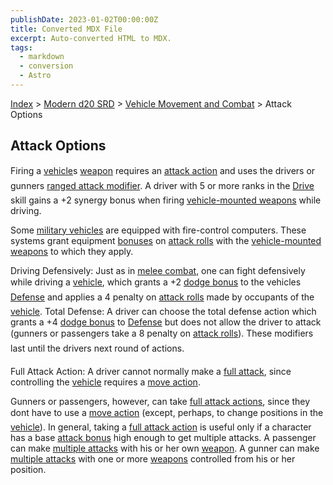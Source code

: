 ```yaml
---
publishDate: 2023-01-02T00:00:00Z
title: Converted MDX File
excerpt: Auto-converted HTML to MDX.
tags:
  - markdown
  - conversion
  - Astro
---
```






[Index](-index) > [Modern d20 SRD](modern-d20-srd-index) > [Vehicle Movement and Combat](modern-d20-srd-vehicle-movement-and-combat-index) > Attack Options




## Attack Options


Firing a [vehicle](modern-d20-srd-equipment-equipment-vehicles)s [weapon](modern-d20-srd-equipment-military-vehicles) requires an [attack
    action](modern-d20-srd-combat-attack-actions) and uses the drivers or gunners [ranged
    attack modifier](modern-d20-srd-combat-attack-bonus).
A driver with 5 or more ranks in the [Drive](modern-d20-srd-skills-drive) skill gains a +2 synergy bonus when firing [vehicle-mounted
weapons](modern-d20-srd-equipment-military-vehicles) while driving.


Some [military vehicles](modern-d20-srd-equipment-military-vehicles) are equipped with fire-control computers. These systems grant equipment [bonuses](modern-d20-srd-combat-attack-bonus) on [attack
  rolls](modern-d20-srd-combat-attack-roll) with the [vehicle-mounted
  weapons](modern-d20-srd-equipment-military-vehicles) to which they apply.


Driving Defensively: Just as in [melee
    combat](modern-d20-srd-combat-index), one can fight defensively while driving a [vehicle](modern-d20-srd-equipment-equipment-vehicles),
    which grants a +2 [dodge
    bonus](modern-d20-srd-combat-defense) to the vehicles [Defense](modern-d20-srd-combat-defense) and
    applies a 4 penalty on [attack
    rolls](modern-d20-srd-combat-attack-roll) made by occupants of the [vehicle](modern-d20-srd-equipment-military-vehicles).
Total Defense: A driver can choose the total defense action which grants a +4
    [dodge bonus](modern-d20-srd-combat-defense) to [Defense](modern-d20-srd-combat-defense) but does not allow the driver to attack (gunners or
    passengers take a 8 penalty on [attack
    rolls](modern-d20-srd-combat-attack-roll)). These modifiers last until
    the drivers next round of actions.


Full Attack Action: A driver cannot normally make a [full
  attack](modern-d20-srd-combat-full-round-actions), since controlling the [vehicle](modern-d20-srd-equipment-military-vehicles) requires a [move
  action](modern-d20-srd-combat-move-actions).


Gunners or passengers, however, can take [full
  attack actions](modern-d20-srd-combat-full-round-actions), since they dont have to use a [move
  action](modern-d20-srd-combat-move-actions) (except, perhaps, to change positions in the [vehicle](modern-d20-srd-equipment-equipment-vehicles)). In general, taking a [full
  attack action](modern-d20-srd-combat-full-round-actions) is useful only if a character has a base [attack
  bonus](modern-d20-srd-combat-attack-bonus) high enough to get multiple attacks. A passenger can make [multiple
  attacks](modern-d20-srd-combat-full-round-actions) with his or her own [weapon](modern-d20-srd-equipment-equipment-weapons). A gunner can make [multiple
  attacks](modern-d20-srd-combat-full-round-actions) with one or more [weapons](modern-d20-srd-equipment-equipment-weapons) controlled from his or her position.



